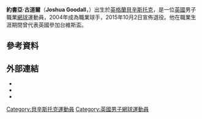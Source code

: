 {{Infobox 网球
|姓名=Joshua Goodall
|照片=
|国籍={{GBR}}
|生年=1985年
|生日={{birth_date_and_age|1985|10|17|mf=y}}
|出生地=[[英國|英國]]
|居住地=英國
|身高=188
|体重=74
|持拍手=右
|反拍=雙手
|转职业年=2004年
|球拍=
|球衣=
|球鞋=
|单打最高排名=184（2009年7月13日）
|双打最高排名=114（2007年6月25日）
|现单打排名=
|现双打排名=
|单打冠军头衔=0
|双打冠军头衔=0
|职业战绩=1勝14負（單打）<br />5勝8負（雙打）
|奖金=367,369[[美元|美元]]
|澳网最好成绩=會外賽第一輪（2009）
|法网最好成绩=會外賽第一輪（2007、2008、2009、2012）
|温网最好成绩=第一輪（2005、2006、2007、2009、2012）
|美网最好成绩=第一輪（2006）
|大满贯个数=
|奥运会最好成绩=
}}

'''約書亞·古道爾'''（'''Joshua Goodall'''，{{bd|1985年|10月17日}}）出生於[[英格蘭|英格蘭]][[貝辛斯托克|貝辛斯托克]]，是一位[[英國|英國]]男子職業[[網球|網球]]運動員，2004年成為職業球手，2015年10月2日宣佈退役。他在職業生涯期間曾代表英國參加台維斯盃。

== 參考資料 ==
{{reflist|2}}

== 外部連結 ==
* {{ATP|id=G744}}
* {{ITF Profile|id=100015352}}
* {{DavisCupplayerlink|id=100015352}}

{{DEFAULTSORT:Goodall, Joshua}}
[[Category:貝辛斯托克運動員|Category:貝辛斯托克運動員]]
[[Category:英國男子網球運動員|Category:英國男子網球運動員]]